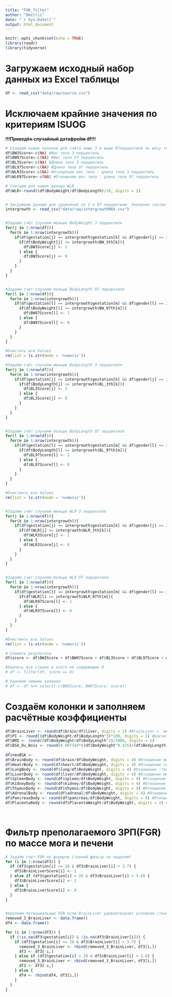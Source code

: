 ```yaml
---
title: "FGR_filter"
author: "Dmitrii"
date: "`r Sys.Date()`"
output: html_document
---
```


```r
knitr::opts_chunk$set(echo = TRUE)
library(readr)
library(tidyverse)

```

# Загружаем исходный набор данных из Excel таблицы
```r

df <- read_csv("data/raw/source.csv")

```

# Исключаем крайние значения по критериям ISUOG 

<!-- <3th percentile == FGR и >97th percentile == macrosomia -->
<!-- Основа для фильтрации данные исследования intergrowth 21 <https://intergrowth21.tghn.org/standards-tools/>  -->

<!-- ВАЖНО - intergrowth21 начинается с 24 недели гестации -->

**!!!Приведён случайный датафрейм df!!!**
```r
# Создаём новые колонки для счёта ниже 3 и выше 97перцентиля по весу тела (BW), длине тела (BL) и отношению веса к длине (WLR)
df$BW3Score<-c(NA) #Вес тела 3 перцентиль
df$BW97Score<-c(NA) #Вес тела 97 перцентиль
df$BL3Score<-c(NA) #Длина тела 3 перцентиль
df$BL97Score<-c(NA) #Длина тела 97 перцентиль
df$WLR3Score<-c(NA) #Отношение вес тела : длина тела 3 перцентиль
df$WLR97Score<-c(NA) #Отношение вес тела : длина тела 97 перцентиль

# Считаем для наших данных WLR
df$WLR<-round((df$BodyWeight/df$BodyLength)/10, digits = 2)


# Загружаем данные для сравнения по 3 и 97 перцентилю. Значения соответвуют week+6, т.е максимальное для недли гестации.
intergrowth <- read_csv("data/raw/intergrowthMAX.csv")


#Задаём счёт случаям меньше BodyWeight 3 перцентиля
for(j in 1:nrow(df)){
  for(k in 1:nrow(intergrowth)){
    if(df$gestation[j] == intergrowth$gestation[k] && df$gender[j] == intergrowth$gender[k]){
      if(df$BodyWeight[j] <= intergrowth$BW_3th[k]){
        df$BW3Score[j] <- 1
      } else {
        df$BW3Score[j] <- 0
      }
    }
  }
}


#Задаём счёт случаям больше BodyLength 97 перцентиля
for(l in 1:nrow(df)){
  for(m in 1:nrow(intergrowth)){
    if(df$gestation[l] == intergrowth$gestation[m] && df$gender[l] == intergrowth$gender[m]){
      if(df$BodyWeight[l] >= intergrowth$BW_97th[m]){
        df$BW97Score[l] <- 1
      } else {
        df$BW97Score[l] <- 0
      }
    }
  }
}

#Очистить все Values
rm(list = ls.str(mode = 'numeric'))

#Задаём счёт случаям меньше BodyLength 3 перцентиля
for(j in 1:nrow(df)){
  for(k in 1:nrow(intergrowth)){
    if(df$gestation[j] == intergrowth$gestation[k] && df$gender[j] == intergrowth$gender[k]){
      if(df$BodyLength[j] <= intergrowth$BL_3th[k]){
        df$BL3Score[j] <- 1
      } else {
        df$BL3Score[j] <- 0
      }
    }
  }
}


#Задаём счёт случаям больше BodyLength 97 перцентиля
for(l in 1:nrow(df)){
  for(m in 1:nrow(intergrowth)){
    if(df$gestation[l] == intergrowth$gestation[m] && df$gender[l] == intergrowth$gender[m]){
      if(df$BodyLength[l] >= intergrowth$BL_97th[m]){
        df$BL97Score[l] <- 1
      } else {
        df$BL97Score[l] <- 0
      }
    }
  }
}

#Очистиить все Values
rm(list = ls.str(mode = 'numeric'))


#Задаём счёт случаям меньше WLR 3 перцентиля
for(j in 1:nrow(df)){
  for(k in 1:nrow(intergrowth)){
    if(df$gestation[j] == intergrowth$gestation[k] && df$gender[j] == intergrowth$gender[k]){
      if(df$WLR[j] <= intergrowth$WLR_3th[k]){
        df$WLR3Score[j] <- 1
      } else {
        df$WLR3Score[j] <- 0
      }
    }
  }
}


#Задаём счёт случаям больше WLR 97 перцентиля
for(l in 1:nrow(df)){
  for(m in 1:nrow(intergrowth)){
    if(df$gestation[l] == intergrowth$gestation[m] && df$gender[l] == intergrowth$gender[m]){
      if(df$WLR[l] >= intergrowth$WLR_97th[m]){
        df$WLR97Score[l] <- 1
      } else {
        df$WLR97Score[l] <- 0
      }
    }
  }
}

#Очистиить все Values
rm(list = ls.str(mode = 'numeric'))

# Сложить результаты
df$score <- df$BW3Score + df$BW97Score + df$BL3Score + df$BL97Score + df$WLR3Score + df$WLR97Score

#Удалить все строке в score не содержащие 0
# df <- filter(df, score == 0)

# Удаляем лишние колонки
# df <- df %>% select(-c(BW3Score, BW97Score, score))

```


# Создаём колонки и заполняем расчётные коэффициенты
```r
df$BrainLiver <- round(df$brain/df$liver, digits = 1) #BrainLiver =  мозг/печень. Альтенативное выявления FGR
df$PI <- round((df$BodyWeight/df$BodyLength^3)*100, digits = 1) #расчитываем пондеральный индекс (PI). Аналог BMI
df$BMI <- round((df$BodyWeight/df$BodyLength^2)/1000, digits = 1) 
df$BSA_Du_Bois <- round(0.007184*((df$BodyWeight^0.425)/(df$BodyLength)))
                        
df$neoBSA <- 
df$BrainBody <- round(df$brain/df$BodyWeight, digits = 4) #Отношение мозг:тело
df$HeatrBody <- round(df$heart/df$BodyWeight, digits = 4) #Отношение сердце:тело
df$LungBody <- round(df$lung/df$BodyWeight, digits = 4) #Отношение :тело
df$LiverBody <- round(df$liver/df$BodyWeight, digits = 4) #Отношение мозг:тело
df$SpleenBody <- round(df$spleen/df$BodyWeight, digits = 4) #Отношение мозг:тело
df$KidneyBody <- round(df$kidney/df$BodyWeight, digits = 4) #Отношение мозг:тело
df$ThymusBody <- round(df$thymus/df$BodyWeight, digits = 4) #Отношение мозг:тело
df$AdrenalBody <- round(df$adrenal/df$BodyWeight, digits = 4) #Отношение мозг:тело
df$PancreasBody <- round(df$pancreas/df$BodyWeight, digits = 4) #Отношение мозг:тело
df$PlacentaBody <- round(df$PlacentaWeight/df$BodyWeight, digits = 2) #Отношение мозг:тело




```

# Фильтр преполагаемого ЗРП(FGR) по массе мога и печени
```r
# Задаём счёт FGR по формуле (тонкий фильтр по неделям)
for (i in 1:nrow(df3)) {
  if (df3$gestation[i] <= 28 & df3$BrainLiver[i] > 3.7) {
    df3$BrainLiverScore[i] <- 1
  } else if (df3$gestation[i] > 28 & df3$BrainLiver[i] > 3.0) {
    df3$BrainLiverScore[i] <- 1
  } else {
    df3$BrainLiverScore[i] <- 0
  }
}


#Удаляем потенциальные FGR если BrainLiver удовлетворяет условиям (тонкий фильтр по неделям)
removed_3_BrainLiver <- data.frame()
df4 <- data.frame()

for (i in 1:nrow(df3)) {
  if (!is.na(df3$gestation[i]) & !is.na(df3$BrainLiver[i])) {
    if (df3$gestation[i] <= 28 & df3$BrainLiver[i] > 3.7) {
      removed_3_BrainLiver <- rbind(removed_3_BrainLiver, df3[i,])
      df3 <- df3[-i,]
    } else if (df3$gestation[i] > 28 & df3$BrainLiver[i] > 3.0) {
      removed_3_BrainLiver <- rbind(removed_3_BrainLiver, df3[i,])
      df3 <- df3[-i,]
    } else {
      df4 <- rbind(df4, df3[i,])
    }
  }
} 
```
